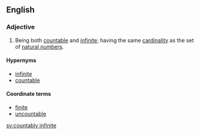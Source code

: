 ==English==

===Adjective===
{{en-adj|head=[[countably]] [[infinite]]|-}}

# {{label|en|mathematics|of a set}} Being both [[countable]] and [[infinite]]; having the same [[cardinality]] as the set of [[natural number]]s.

====Hypernyms====
* [[infinite]]
* [[countable]]

====Coordinate terms====
* [[finite]]
* [[uncountable]]

[[sv:countably infinite]]
